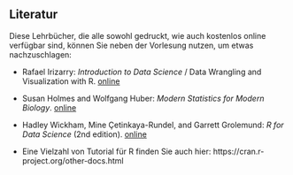 ## Literatur

Diese Lehrbücher, die alle sowohl gedruckt, wie auch kostenlos online verfügbar sind, 
können Sie neben der Vorlesung nutzen, um etwas nachzuschlagen:

- Rafael Irizarry: *Introduction to Data Science* / Data Wrangling and Visualization with R. [online](http://rafalab.dfci.harvard.edu/dsbook-part-1)

- Susan Holmes and Wolfgang Huber: *Modern Statistics for Modern Biology*. [online](https://www.huber.embl.de/msmb/)

- Hadley Wickham, Mine Çetinkaya-Rundel, and Garrett Grolemund: *R for Data Science* (2nd edition). [online](https://r4ds.hadley.nz/)

- Eine Vielzahl von Tutorial für R finden Sie auch hier: https://cran.r-project.org/other-docs.html